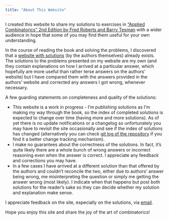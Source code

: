 ```yaml
---
title: "About This Website"
---
```


I created this website to share my solutions to exercises in ["Applied Combinatorics" 2nd Edition by Fred Roberts and Barry Tesman](https://www.amazon.com/Applied-Combinatorics-Fred-Roberts/dp/1420099825/) with a wider audience in hope that some of you may find them useful for your own understanding.

In the course of reading the book and solving the problems, I discovered that a [website with solutions](http://archive.dimacs.rutgers.edu/People/Staff/froberts/Exercises) (by the authors themselves) already exists. The solutions to the problems presented on my website are my own (and they contain explanations on how I arrived at a particular answer, which hopefully are more useful than rather terse answers on the authors' website) but I have compared them with the answers provided in the authors' website and corrected any answers I got wrong, whenever necessary.

A few guarding statements on completeness and quality of the solutions:

* This website is a work in progress - I'm publishing solutions as I'm making my way through the book, so the index of completed solutions is expected to change over time (having more and more solutions). As of yet there is no update notifications or a changelog so unfortunately you may have to revisit the site occasionally and see if the index of solutions has changed (alternatively you can check [git log of the repository](https://github.com/rahdeck/rahdeck.github.io/commits/master) if you find it a better change tracking mechanism).
* I make no guarantees about the correctness of the solutions. In fact, it's quite likely there are a whole bunch of wrong answers or incorrect reasoning even when the answer is correct. I appreciate any feedback and corrections you may have.
* In a few cases I have arrived at a different solution than that offered by the authors and couldn't reconcile the two, either due to authors' answer being wrong, me misinterpreting the question or simply me getting the answer wrong (most likely). I indicate when that happens but post both solutions for the reader's sake so they can decide whether my solution and explanation make sense.

I appreciate feedback on the site, especially on the solutions, via [email](mailto:rahdeck@gmail.com).

Hope you enjoy this site and share the joy of the art of combinatorics!
